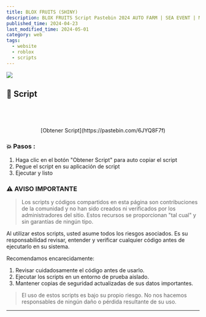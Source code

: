 ```yaml
---
title: BLOX FRUITS (SHINY)
description: BLOX FRUITS Script Pastebin 2024 AUTO FARM | SEA EVENT | MASTERY FARM | KITSUNE EVENT | ESP (NO KEY)
published_time: 2024-04-23
last_modified_time: 2024-05-01
category: web
tags:
  - website
  - roblox
  - scripts
---
```




![]($assets/images/posts/finder.jpg)


## 📖 Script


```csharp title="Script" wrap


   
```

<div style="text-align: center;">
  <p>[Obtener Script](https://pastebin.com/6JYQ8F7f)</p>
</div>



### 💥 Pasos :

1. Haga clic en el botón "Obtener Script" para auto copiar el script
2. Pegue el script en su aplicación de script
3. Ejecutar y listo


### ⚠️ **AVISO IMPORTANTE**

> Los scripts y códigos compartidos en esta página son contribuciones de la comunidad y no han sido creados ni verificados por los administradores del sitio. Estos recursos se proporcionan "tal cual" y sin garantías de ningún tipo.

Al utilizar estos scripts, usted asume todos los riesgos asociados. Es su responsabilidad revisar, entender y verificar cualquier código antes de ejecutarlo en su sistema.

Recomendamos encarecidamente:
1. Revisar cuidadosamente el código antes de usarlo.
2. Ejecutar los scripts en un entorno de prueba aislado.
3. Mantener copias de seguridad actualizadas de sus datos importantes.

> El uso de estos scripts es bajo su propio riesgo. No nos hacemos responsables de ningún daño o pérdida resultante de su uso.

---
